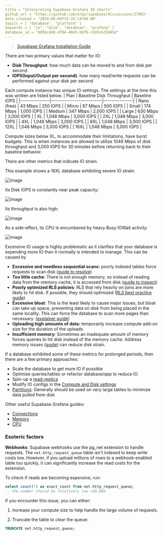 ```yaml
---
title = "Interpreting Supabase Grafana IO charts"
github_url = "https://github.com/orgs/supabase/discussions/27003"
date_created = "2024-06-04T15:32:14+00:00"
topics = [ "database", "platform" ]
keywords = [ "io", "disk", "database", "grafana" ]
database_id = "0056cd40-df04-4045-bbfb-c245cb15b85d"
---
```


> [Supabase Grafana Installation Guide](https://supabase.com/docs/guides/platform/metrics#deploying-supabase-grafana)

There are two primary values that matter for IO:

- **Disk Throughput**: how much data can be moved to and from disk per second
- **IOPS(Input/Output per second)**: how many read/write requests can be performed against your disk per second

Each compute instance has unique IO settings. The settings at the time this was written are listed below.
| Plan | Baseline Disk Throughput | Baseline IOPS |
|---------------|--------------------------|---------------|
| Nano (free) | 43 Mbps | 250 IOPS |
| Micro | 87 Mbps | 500 IOPS |
| Small | 174 Mbps | 1,000 IOPS |
| Medium | 347 Mbps | 2,000 IOPS |
| Large | 630 Mbps | 3,000 IOPS |
| XL | 1,048 Mbps | 3,000 IOPS |
| 2XL | 1,048 Mbps | 3,000 IOPS |
| 4XL | 1,048 Mbps | 3,000 IOPS |
| 8XL | 1,048 Mbps | 3,000 IOPS |
| 12XL | 1,048 Mbps | 3,000 IOPS |
| 16XL | 1,048 Mbps | 3,000 IOPS |

Compute sizes below XL, to accommodate their limitations, have burst budgets. This is when instances are allowed to utilize 1048 Mbps of disk throughput and 3,000 IOPS for 30 minutes before returning back to their baseline behavior.

There are other metrics that indicate IO strain.

This example shows a 16XL database exhibiting severe IO strain:

![image](/docs/img/troubleshooting/9c6e0f9c-f842-463b-b214-1a9e31de3b2c.png)

Its Disk IOPS is constantly near peak capacity:

![image](/docs/img/troubleshooting/ec5ed538-985b-411d-a0d7-be718b28d367.png)

Its throughput is also high:

![image](/docs/img/troubleshooting/90cb6a70-fc67-4666-9217-6fa37cfacf82.png)

As a side-effect, its CPU is encumbered by heavy Busy IOWait activity:

![image](/docs/img/troubleshooting/9b88a738-65d6-4be4-8fa0-bc3f13a9a408.png)

Excessive IO usage is highly problematic as it clarifies that your database is expending more IO than it normally is intended to manage. This can be caused by

- **Excessive and needless sequential scans:** poorly indexed tables force requests to scan disk ([guide to resolve](https://github.com/orgs/supabase/discussions/22449))
- **Too little cache**: There is not enough memory, so instead of reading data from the memory cache, it is accessed from disk ([guide to inspect](https://github.com/orgs/supabase/discussions/22449))
- **Poorly optimized RLS policies**: RLS that rely heavily on joins are more likely to hit disk. If possible, they should optimized ([RLS best practice guide](https://supabase.com/docs/guides/database/postgres/row-level-security#rls-performance-recommendations))
- **Excessive bloat**: This is the least likely to cause major issues, but bloat can take up space, preventing data on disk from being placed in the same locality. This can force the database to scan more pages than necessary. ([explainer guide](https://supabase.com/blog/postgres-bloat))
- **Uploading high amounts of data:** temporarily increase compute add-on size for the duration of the uploads
- **Insufficient memory**: Sometimes an inadequate amount of memory forces queries to hit disk instead of the memory cache. Address memory issues ([guide](https://github.com/orgs/supabase/discussions/27021)) can reduce disk strain.

If a database exhibited some of these metrics for prolonged periods, then there are a few primary approaches:

- Scale the database to get more IO if possible
- Optimize queries/tables or refactor database/app to reduce IO
- Spin-up a [read-replica](https://supabase.com/dashboard/project/_/settings/infrastructure)
- Modify IO configs in the [Compute and Disk settings](https://supabase.com/dashboard/project/_/settings/compute-and-disk)
- [Partitions](https://supabase.com/docs/guides/database/partitions): Generally should be used on very large tables to minimize data pulled from disk

Other useful Supabase Grafana guides:

- [Connections](https://github.com/orgs/supabase/discussions/27141)
- [Memory](https://github.com/orgs/supabase/discussions/27021)
- [CPU](https://github.com/orgs/supabase/discussions/27022)

### Esoteric factors

**Webhooks**:
Supabase webhooks use the pg_net extension to handle requests. The `net.http_request_queue` table isn't indexed to keep write costs low. However, if you upload millions of rows to a webhook-enabled table too quickly, it can significantly increase the read costs for the extension.

To check if reads are becoming expensive, run:

```sql
select count(*) as exact_count from net.http_request_queue;
-- the number should be relatively low <20,000
```

If you encounter this issue, you can either:

1. Increase your compute size to help handle the large volume of requests.

2. Truncate the table to clear the queue:

```sql
TRUNCATE net.http_request_queue;
```
